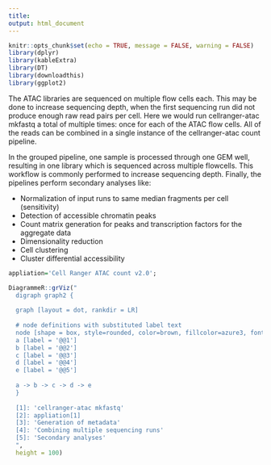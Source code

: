 ```yaml
---
title: 
output: html_document
---
```

 
```r
knitr::opts_chunk$set(echo = TRUE, message = FALSE, warning = FALSE)
library(dplyr)
library(kableExtra)
library(DT)
library(downloadthis)
library(ggplot2)
```

The ATAC libraries are sequenced on multiple flow cells each. This may be done to increase sequencing depth, when the first sequencing run did not produce enough raw read pairs per cell. Here we would run cellranger-atac mkfastq a total of multiple times: once for each of the ATAC flow cells. All of the reads can be combined in a single instance of the cellranger-atac count pipeline. 

In the grouped pipeline, one sample is processed through one GEM well, resulting in one library which is sequenced across multiple flowcells. This workflow is commonly performed to increase sequencing depth. Finally, the pipelines perform secondary analyses like:

- Normalization of input runs to same median fragments per cell (sensitivity)
- Detection of accessible chromatin peaks
- Count matrix generation for peaks and transcription factors for the aggregate data
- Dimensionality reduction
- Cell clustering
- Cluster differential accessibility

```r
appliation='Cell Ranger ATAC count v2.0';

DiagrammeR::grViz("
  digraph graph2 {
  
  graph [layout = dot, rankdir = LR]
  
  # node definitions with substituted label text
  node [shape = box, style=rounded, color=brown, fillcolor=azure3, fontsize=25]
  a [label = '@@1']
  b [label = '@@2']
  c [label = '@@3']
  d [label = '@@4']
  e [label = '@@5']
  
  a -> b -> c -> d -> e
  }
  
  [1]: 'cellranger-atac mkfastq'
  [2]: appliation[1]
  [3]: 'Generation of metadata'
  [4]: 'Combining multiple sequencing runs'
  [5]: 'Secondary analyses'
  ",
  height = 100)
```



